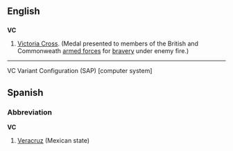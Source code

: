 ==English==

==={{initialism}}===
'''VC'''

# [[Victoria Cross]]. (Medal presented to members of the British and Commonweath [[armed forces]] for [[bravery]] under enemy fire.)

----
VC Variant Configuration (SAP) [computer system]

==Spanish==

===Abbreviation===
'''VC'''

# [[Veracruz]] (Mexican state)